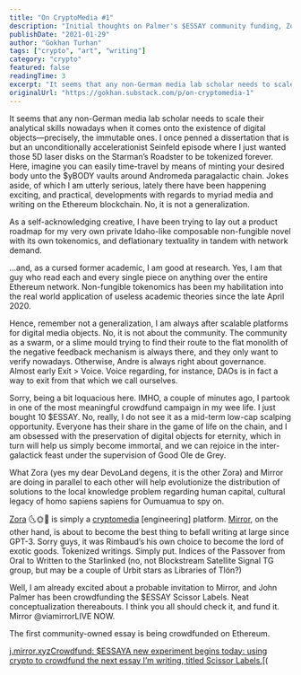 ```yaml
---
title: "On CryptoMedia #1"
description: "Initial thoughts on Palmer's $ESSAY community funding, Zora and Mirror."
publishDate: "2021-01-29"
author: "Gokhan Turhan"
tags: ["crypto", "art", "writing"]
category: "crypto"
featured: false
readingTime: 3
excerpt: "It seems that any non-German media lab scholar needs to scale their analytical skills nowadays when it comes onto the existence of digital objects—precisely, the immutable ones. I once penned a..."
originalUrl: "https://gokhan.substack.com/p/on-cryptomedia-1"
---
```


It seems that any non-German media lab scholar needs to scale their analytical skills nowadays when it comes onto the existence of digital objects—precisely, the immutable ones. I once penned a dissertation that is but an unconditionally accelerationist Seinfeld episode where I just wanted those 5D laser disks on the Starman’s Roadster to be tokenized forever. Here, imagine you can easily time-travel by means of minting your desired body unto the $yBODY vaults around Andromeda paragalactic chain. Jokes aside, of which I am utterly serious, lately there have been happening exciting, and practical, developments with regards to myriad media and writing on the Ethereum blockchain. No, it is not a generalization.

As a self-acknowledging creative, I have been trying to lay out a product roadmap for my very own private Idaho-like composable non-fungible novel with its own tokenomics, and deflationary textuality in tandem with network demand.

…and, as a cursed former academic, I am good at research. Yes, I am that guy who read each and every single piece on anything over the entire Ethereum network. Non-fungible tokenomics has been my habilitation into the real world application of useless academic theories since the late April 2020.

Hence, remember not a generalization, I am always after scalable platforms for digital media objects. No, it is not about the community. The community as a swarm, or a slime mould trying to find their route to the flat monolith of the negative feedback mechanism is always there, and they only want to verify nowadays. Otherwise, Andre is always right about governance. Almost early Exit > Voice. Voice regarding, for instance, DAOs is in fact a way to exit from that which we call ourselves.

Sorry, being a bit loquacious here. IMHO, a couple of minutes ago, I partook in one of the most meaningful crowdfund campaign in my wee life. I just bought 10 $ESSAY. No, really, I do not see it as a mid-term low-cap scalping opportunity. Everyone has their share in the game of life on the chain, and I am obsessed with the preservation of digital objects for eternity, which in turn will help us simply become immortal, and we can rejoice in the inter-galactick feast under the supervision of Good Ole de Grey.

What Zora (yes my dear DevoLand degens, it is the other Zora) and Mirror are doing in parallel to each other will help evolutionize the distribution of solutions to the local knowledge problem regarding human capital, cultural legacy of homo sapiens sapiens for Oumuamua to spy on.

[Zora](https://zora.engineering/) 🌜🌞🌛 is simply a [cryptomedia](https://cryptomedia.wtf/) [engineering] platform. [Mirror](https://mirror.xyz/), on the other hand, is about to become the best thing to befall writing at large since GPT-3. Sorry guys, it was Rimbaud’s his own choice to become the lord of exotic goods. Tokenized writings. Simply put. Indices of the Passover from Oral to Written to the Starlinked (no, not Blockstream Satellite Signal TG group, but may be a couple of Urbit stars as Libraries of Tlön?)

Well, I am already excited about a probable invitation to Mirror, and John Palmer has been crowdfunding the $ESSAY Scissor Labels. Neat conceptualization thereabouts. I think you all should check it, and fund it.
Mirror @viamirrorLIVE NOW.

The first community-owned essay is being crowdfunded on Ethereum.

[j.mirror.xyzCrowdfund: $ESSAYA new experiment begins today: using crypto to crowdfund the next essay I’m writing, titled Scissor Labels.](https://j.mirror.xyz/uVGCCwwm3k341lPpxaJmHTZROESVse9Pe_rmbiuUAC0)[(

<TwitterEmbed url="https://x.com/i/web/status/1354921716078751746" />

